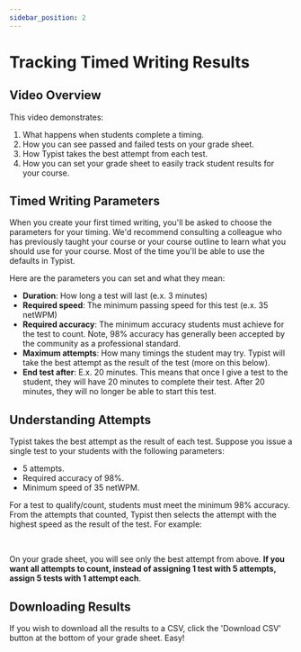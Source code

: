 ```yaml
---
sidebar_position: 2
---
```



# Tracking Timed Writing Results

## Video Overview

This video demonstrates:

1. What happens when students complete a timing.
2. How you can see passed and failed tests on your grade sheet.
3. How Typist takes the best attempt from each test.
4. How you can set your grade sheet to easily track student results for your course.

## Timed Writing Parameters

When you create your first timed writing, you'll be asked to choose the parameters for your timing. We'd recommend consulting a colleague who has previously taught your course or your course outline to learn what you should use for your course. Most of the time you'll be able to use the defaults in Typist.

Here are the parameters you can set and what they mean:

- **Duration**: How long a test will last (e.x. 3 minutes)
- **Required speed**: The minimum passing speed for this test (e.x. 35 netWPM)
- **Required accuracy**: The minimum accuracy students must achieve for the test to count. Note, 98% accuracy has generally been accepted by the community as a professional standard.
- **Maximum attempts**: How many timings the student may try. Typist will take the best attempt as the result of the test (more on this below).
- **End test after**: E.x. 20 minutes. This means that once I give a test to the student, they will have 20 minutes to complete their test. After 20 minutes, they will no longer be able to start this test.

## Understanding Attempts

Typist takes the best attempt as the result of each test. Suppose you issue a single test to your students with the following parameters:

- 5 attempts.
- Required accuracy of 98%.
- Minimum speed of 35 netWPM.

For a test to qualify/count, students must meet the minimum 98% accuracy. From the attempts that counted, Typist then selects the attempt with the highest speed as the result of the test. For example:

<MultipleChoice
  question={timedWritingAttempts.question}
  answerList={timedWritingAttempts.answers}
/>
<br />

On your grade sheet, you will see only the best attempt from above. **If you want all attempts to count, instead of assigning 1 test with 5 attempts, assign 5 tests with 1 attempt each**.

## Downloading Results

If you wish to download all the results to a CSV, click the 'Download CSV' button at the bottom of your grade sheet. Easy!
